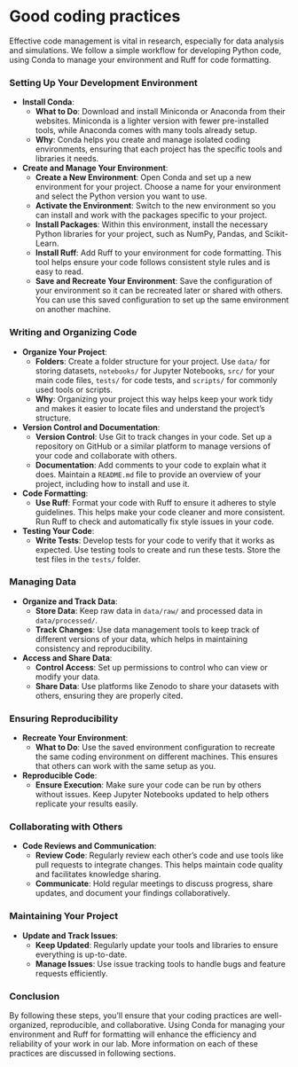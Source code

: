 # Good coding practices {.unnumbered}

Effective code management is vital in research, especially for data analysis and simulations. We follow a simple workflow for developing Python code, using Conda to manage your environment and Ruff for code formatting.

### Setting Up Your Development Environment

* **Install Conda**:
   - **What to Do**: Download and install Miniconda or Anaconda from their websites. Miniconda is a lighter version with fewer pre-installed tools, while Anaconda comes with many tools already setup.
   - **Why**: Conda helps you create and manage isolated coding environments, ensuring that each project has the specific tools and libraries it needs.

* **Create and Manage Your Environment**:
   - **Create a New Environment**: Open Conda and set up a new environment for your project. Choose a name for your environment and select the Python version you want to use.
   - **Activate the Environment**: Switch to the new environment so you can install and work with the packages specific to your project.
   - **Install Packages**: Within this environment, install the necessary Python libraries for your project, such as NumPy, Pandas, and Scikit-Learn.
   - **Install Ruff**: Add Ruff to your environment for code formatting. This tool helps ensure your code follows consistent style rules and is easy to read.
   - **Save and Recreate Your Environment**: Save the configuration of your environment so it can be recreated later or shared with others. You can use this saved configuration to set up the same environment on another machine.

### Writing and Organizing Code

* **Organize Your Project**:
   - **Folders**: Create a folder structure for your project. Use `data/` for storing datasets, `notebooks/` for Jupyter Notebooks, `src/` for your main code files, `tests/` for code tests, and `scripts/` for commonly used tools or scripts.
   - **Why**: Organizing your project this way helps keep your work tidy and makes it easier to locate files and understand the project's structure.

* **Version Control and Documentation**:
   - **Version Control**: Use Git to track changes in your code. Set up a repository on GitHub or a similar platform to manage versions of your code and collaborate with others.
   - **Documentation**: Add comments to your code to explain what it does. Maintain a `README.md` file to provide an overview of your project, including how to install and use it.

* **Code Formatting**:
   - **Use Ruff**: Format your code with Ruff to ensure it adheres to style guidelines. This helps make your code cleaner and more consistent. Run Ruff to check and automatically fix style issues in your code.

* **Testing Your Code**:
   - **Write Tests**: Develop tests for your code to verify that it works as expected. Use testing tools to create and run these tests. Store the test files in the `tests/` folder.

### Managing Data

* **Organize and Track Data**:
   - **Store Data**: Keep raw data in `data/raw/` and processed data in `data/processed/`.
   - **Track Changes**: Use data management tools to keep track of different versions of your data, which helps in maintaining consistency and reproducibility.

* **Access and Share Data**:
   - **Control Access**: Set up permissions to control who can view or modify your data.
   - **Share Data**: Use platforms like Zenodo to share your datasets with others, ensuring they are properly cited.

### Ensuring Reproducibility

* **Recreate Your Environment**:
   - **What to Do**: Use the saved environment configuration to recreate the same coding environment on different machines. This ensures that others can work with the same setup as you.

* **Reproducible Code**:
   - **Ensure Execution**: Make sure your code can be run by others without issues. Keep Jupyter Notebooks updated to help others replicate your results easily.

### Collaborating with Others

* **Code Reviews and Communication**:
   - **Review Code**: Regularly review each other’s code and use tools like pull requests to integrate changes. This helps maintain code quality and facilitates knowledge sharing.
   - **Communicate**: Hold regular meetings to discuss progress, share updates, and document your findings collaboratively.

### Maintaining Your Project

* **Update and Track Issues**:
   - **Keep Updated**: Regularly update your tools and libraries to ensure everything is up-to-date.
   - **Manage Issues**: Use issue tracking tools to handle bugs and feature requests efficiently.

### Conclusion

By following these steps, you'll ensure that your coding practices are well-organized, reproducible, and collaborative. Using Conda for managing your environment and Ruff for formatting will enhance the efficiency and reliability of your work in our lab. More information on each of these practices are discussed in following sections.
